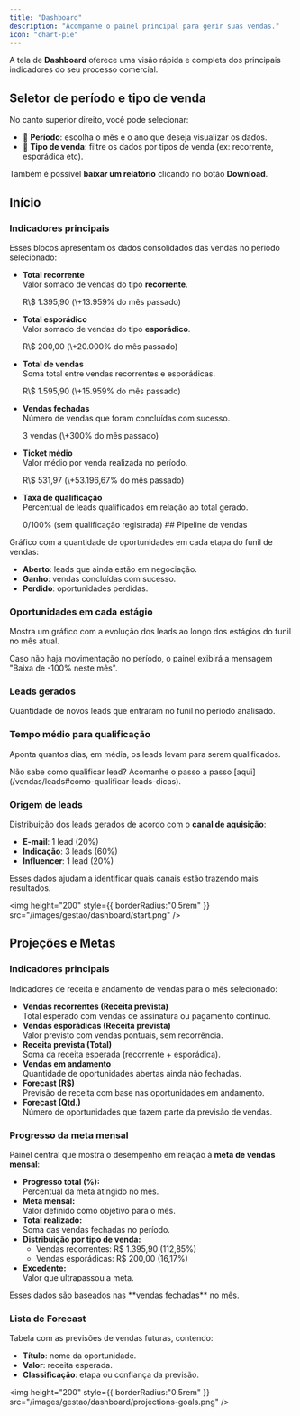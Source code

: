 ```yaml
---
title: "Dashboard"
description: "Acompanhe o painel principal para gerir suas vendas."
icon: "chart-pie"
---
```


A tela de **Dashboard** oferece uma visão rápida e completa dos principais indicadores do seu processo comercial.

## Seletor de período e tipo de venda

No canto superior direito, você pode selecionar:

- 📅 **Período**: escolha o mês e o ano que deseja visualizar os dados.
- 🧾 **Tipo de venda**: filtre os dados por tipos de venda (ex: recorrente, esporádica etc).

Também é possível **baixar um relatório** clicando no botão **Download**.

## Início

### Indicadores principais

Esses blocos apresentam os dados consolidados das vendas no período selecionado:

- **Total recorrente**\
  Valor somado de vendas do tipo **recorrente**.

  <Expandable title="Exemplo">
    R\$ 1.395,90 (\+13.959% do mês passado)
  </Expandable>
- **Total esporádico**\
  Valor somado de vendas do tipo **esporádico**.

  <Expandable title="Exemplo">
    R\$ 200,00 (\+20.000% do mês passado)
  </Expandable>
- **Total de vendas**\
  Soma total entre vendas recorrentes e esporádicas.

  <Expandable title="Exemplo">
    R\$ 1.595,90 (\+15.959% do mês passado)
  </Expandable>
- **Vendas fechadas**\
  Número de vendas que foram concluídas com sucesso.

  <Expandable title="Exemplo">
    3 vendas (\+300% do mês passado)
  </Expandable>
- **Ticket médio**\
  Valor médio por venda realizada no período.

  <Expandable title="Exemplo">
    R\$ 531,97 (\+53.196,67% do mês passado)
  </Expandable>
- **Taxa de qualificação**\
  Percentual de leads qualificados em relação ao total gerado.

  <Expandable title="Exemplo">
    0/100% (sem qualificação registrada)
  </Expandable>
  ## Pipeline de vendas

Gráfico com a quantidade de oportunidades em cada etapa do funil de vendas:

- **Aberto**: leads que ainda estão em negociação.
- **Ganho**: vendas concluídas com sucesso.
- **Perdido**: oportunidades perdidas.

### Oportunidades em cada estágio

Mostra um gráfico com a evolução dos leads ao longo dos estágios do funil no mês atual.

<Warning>
  Caso não haja movimentação no período, o painel exibirá a mensagem "Baixa de -100% neste mês".
</Warning>

### Leads gerados

Quantidade de novos leads que entraram no funil no período analisado.

### Tempo médio para qualificação

Aponta quantos dias, em média, os leads levam para serem qualificados.

<Tip>
  Não sabe como qualificar lead? Acomanhe o passo a passo [aqui](/vendas/leads#como-qualificar-leads-dicas).
</Tip>

### Origem de leads

Distribuição dos leads gerados de acordo com o **canal de aquisição**:

- **E-mail**: 1 lead (20%)
- **Indicação**: 3 leads (60%)
- **Influencer**: 1 lead (20%)

<Info>
  Esses dados ajudam a identificar quais canais estão trazendo mais resultados.
</Info>

<img
  height="200"
  style={{ borderRadius:"0.5rem" }}
  src="/images/gestao/dashboard/start.png"
/>

## Projeções e Metas

### Indicadores principais

Indicadores de receita e andamento de vendas para o mês selecionado:

- **Vendas recorrentes (Receita prevista)**\
  Total esperado com vendas de assinatura ou pagamento contínuo.
- **Vendas esporádicas (Receita prevista)**\
  Valor previsto com vendas pontuais, sem recorrência.
- **Receita prevista (Total)**\
  Soma da receita esperada (recorrente \+ esporádica).
- **Vendas em andamento**\
  Quantidade de oportunidades abertas ainda não fechadas.
- **Forecast (R\$)**\
  Previsão de receita com base nas oportunidades em andamento.
- **Forecast (Qtd.)**\
  Número de oportunidades que fazem parte da previsão de vendas.

### Progresso da meta mensal

Painel central que mostra o desempenho em relação à **meta de vendas mensal**:

- **Progresso total (%):**\
  Percentual da meta atingido no mês.
- **Meta mensal:**\
  Valor definido como objetivo para o mês.
- **Total realizado:**\
  Soma das vendas fechadas no período.
- **Distribuição por tipo de venda:**
  - Vendas recorrentes: R\$ 1.395,90 (112,85%)
  - Vendas esporádicas: R\$ 200,00 (16,17%)
- **Excedente:**\
  Valor que ultrapassou a meta.

<Info>
  Esses dados são baseados nas **vendas fechadas** no mês.
</Info>

### Lista de Forecast

Tabela com as previsões de vendas futuras, contendo:

- **Título**: nome da oportunidade.
- **Valor**: receita esperada.
- **Classificação**: etapa ou confiança da previsão.

<img
  height="200"
  style={{ borderRadius:"0.5rem" }}
  src="/images/gestao/dashboard/projections-goals.png"
/>
